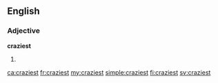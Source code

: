 ==English==

===Adjective===
'''craziest'''

# {{en-superlative of|crazy}}

[[ca:craziest]]
[[fr:craziest]]
[[my:craziest]]
[[simple:craziest]]
[[fi:craziest]]
[[sv:craziest]]